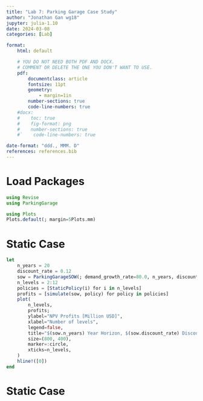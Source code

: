 ```yaml
---
title: "Lab 7: Parking Garage Case Study"
author: "Jonathan Gan wg18"
jupyter: julia-1.10
date: 2024-03-08
categories: [Lab]

format: 
    html: default

    # YOU DO NOT NEED BOTH PDF AND DOCX.
    # COMMENT OR DELETE THE ONE YOU DON'T WANT TO USE.
    pdf:
        documentclass: article
        fontsize: 11pt
        geometry:
            - margin=1in  
        number-sections: true
        code-line-numbers: true
    #docx: 
    #    toc: true
    #    fig-format: png
    #    number-sections: true
    #`    code-line-numbers: true

date-format: "ddd., MMM. D"
references: references.bib
---
```


# Load Packages
```julia
using Revise
using ParkingGarage
```
```julia
using Plots
Plots.default(; margin=5Plots.mm)
```

# Static Case
```julia
let
    n_years = 20
    discount_rate = 0.12
    sow = ParkingGarageSOW(; demand_growth_rate=80.0, n_years, discount_rate)
    n_levels = 2:12
    policies = [StaticPolicy(i) for i in n_levels]
    profits = [simulate(sow, policy) for policy in policies]
    plot(
        n_levels,
        profits;
        ylabel="NPV Profits [Million USD]",
        xlabel="Number of levels",
        legend=false,
        title="$(sow.n_years) Year Horizon, $(sow.discount_rate) Discount, $(sow.demand_growth_rate) Demand Growth",
        size=(800, 400),
        marker=:circle,
        xticks=n_levels,
    )
    hline!([0])
end
```

# Static Case


 